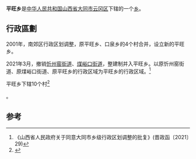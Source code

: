 {{中国乡级行政区|14/02/11/207/000
| 政府驻地 = 平旺村
| 电话区号 = 352
}}
'''平旺乡'''是[[中华人民共和国|中华人民共和国]][[山西省|山西省]][[大同市|大同市]][[云冈区|云冈区]]下辖的一个[[乡|乡]]。

== 行政區劃 ==
2001年，南郊区行政区划调整，原平旺乡、口泉乡的4个村合并，设立新的平旺乡。

2021年3月，撤销[[忻州窑街道|忻州窑街道]]、[[煤峪口街道|煤峪口街道]]，整建制并入平旺乡。以原忻州窑街道、原煤峪口街道、原平旺乡的行政区域为平旺乡的行政区域。<ref>《山西省人民政府关于同意大同市乡级行政区划调整的批复》(晋政函〔2021〕29)</ref>

平旺乡下辖10个村<ref>{{PRC admin/ref sgc|14/02/11/207/000}}</ref>

{{PRC admin/children|14/02/11/207/000}}。

== 参考 ==
{{reflist}}

{{PRC admin/navcat|14/02/11/207/000}}